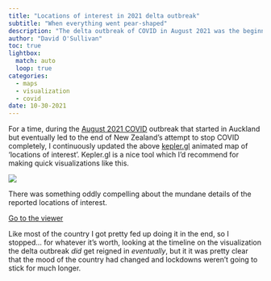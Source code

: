 ```yaml
---
title: "Locations of interest in 2021 delta outbreak"
subtitle: "When everything went pear-shaped"
description: "The delta outbreak of COVID in August 2021 was the beginning of the end for New Zealand's pandemic response. Here's an animated map timeline of the cases."
author: "David O'Sullivan"
toc: true
lightbox:
  match: auto
  loop: true
categories:
  - maps
  - visualization
  - covid
date: 10-30-2021
---
```


For a time, during the [August 2021 COVID](https://en.wikipedia.org/wiki/Timeline_of_the_COVID-19_pandemic_in_New_Zealand_(2021)#August_2021) outbreak that started in Auckland but eventually led to the end of New Zealand's attempt to stop COVID completely, I continuously updated the above [kepler.gl](https://kepler.gl/) animated map of 'locations of interest'. Kepler.gl is a nice tool which I'd recommend for making quick visualizations like this.

![](locations-of-interest.png)

There was something oddly compelling about the mundane details of the reported locations of interest.

[Go to the viewer](https://southosullivan.com/misc/loi.html){.button-link target="_blank"}

Like most of the country I got pretty fed up doing it in the end, so I stopped... for whatever it's worth, looking at the timeline on the visualization the delta outbreak _did_ get reigned in _eventually_, but it it was pretty clear that the mood of the country had changed and lockdowns weren't going to stick for much longer.
